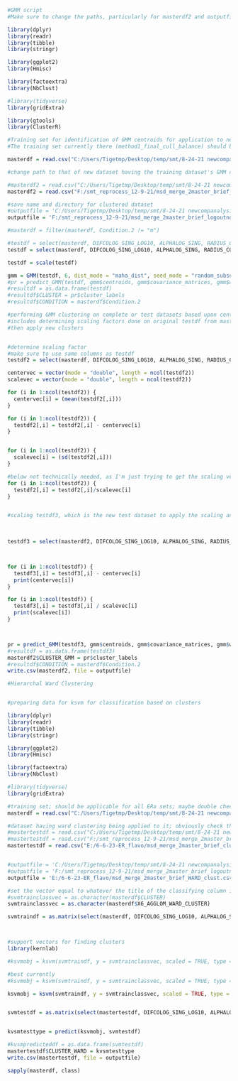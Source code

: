 ```{r}
#GMM script
#Make sure to change the paths, particularly for masterdf2 and outputfile; masterdf should be reasonably robust for training across typical 200hz era viral overexpression datasets

library(dplyr)
library(readr)
library(tibble)
library(stringr)

library(ggplot2)
library(Hmisc)

library(factoextra)
library(NbClust)

#library(tidyverse)  
library(gridExtra)

library(gtools)
library(ClusterR)

#Training set for identification of GMM centroids for application to new dataset being clustered; make sure this dataset has outliers removed and is log scaled, as per the program brief_compiled_smt_200hz_outlier_removal_logconv_for_gmm_hier_clustering; also, make sure this is balanced amoung conditions represented
#The training set currently there (method1_final_cull_balance) should be good for most era smt datasets

masterdf = read.csv("C:/Users/Tigetmp/Desktop/temp/smt/8-24-21 newcompanalysis/method1_final_cull_balance.csv")

#change path to that of new dataset having the training dataset's GMM centroids applied to it; make sure this dataset has outliers removed and is log scaled, as per the program brief_compiled_smt_200hz_outlier_removal_logconv_for_gmm_hier_clustering

#masterdf2 = read.csv("C:/Users/Tigetmp/Desktop/temp/smt/8-24-21 newcompanalysis/6-24-21_6-29-21_16hex_log10outlierremoved.csv")
masterdf2 = read.csv("F:/smt_reprocess_12-9-21/msd_merge_2master_brief_logoutnormed.csv")

#save name and directory for clustered dataset
#outputfile = 'C:/Users/Tigetmp/Desktop/temp/smt/8-24-21 newcompanalysis/6-24-21_6-29-21_16hex_log10outlierremoved_plusGMM.csv'
outputfile = 'F:/smt_reprocess_12-9-21/msd_merge_2master_brief_logoutnormed_plusGMM.csv'

#masterdf = filter(masterdf, Condition.2 != "m")

#testdf = select(masterdf, DIFCOLOG_SING_LOG10, ALPHALOG_SING, RADIUS_CONFINEMENT_SING_LOG10, DIFCO_RADIUSCONF_SING_LOG10, FIX250_LOG10, AVERAGE_DISPLACEMENT, AVERAGE_ROSE)
testdf = select(masterdf, DIFCOLOG_SING_LOG10, ALPHALOG_SING, RADIUS_CONFINEMENT_SING_LOG10, DIFCO_RADIUSCONF_SING_LOG10, FIX250_LOG10, AVERAGE_DISPLACEMENT)

testdf = scale(testdf)

gmm = GMM(testdf, 6, dist_mode = "maha_dist", seed_mode = "random_subset", km_iter = 20, em_iter = 20, verbose = F)
#pr = predict_GMM(testdf, gmm$centroids, gmm$covariance_matrices, gmm$weights) 
#resultdf = as.data.frame(testdf)
#resultdf$CLUSTER = pr$cluster_labels
#resultdf$CONDITION = masterdf$Condition.2

#performing GMM clustering on complete or test datasets based upon centroids determined by testdf above
#includes determining scaling factors done on original testdf from master df and applying those to the new test datasets
#then apply new clusters


#determine scaling factor
#make sure to use same columns as testdf
testdf2 = select(masterdf, DIFCOLOG_SING_LOG10, ALPHALOG_SING, RADIUS_CONFINEMENT_SING_LOG10, DIFCO_RADIUSCONF_SING_LOG10, FIX250_LOG10, AVERAGE_DISPLACEMENT)

centervec = vector(mode = "double", length = ncol(testdf2))
scalevec = vector(mode = "double", length = ncol(testdf2))

for (i in 1:ncol(testdf2)) {
  centervec[i] = (mean(testdf2[,i]))
}

for (i in 1:ncol(testdf2)) {
  testdf2[,i] = testdf2[,i] - centervec[i]
}


for (i in 1:ncol(testdf2)) {
  scalevec[i] = (sd(testdf2[,i]))
}

#below not technically needed, as I'm just trying to get the scaling vectors, not actually re-create a scaled testdf
for (i in 1:ncol(testdf2)) {
  testdf2[,i] = testdf2[,i]/scalevec[i]
}


#scaling testdf3, which is the new test dataset to apply the scaling and GMM centroids to

  
  
testdf3 = select(masterdf2, DIFCOLOG_SING_LOG10, ALPHALOG_SING, RADIUS_CONFINEMENT_SING_LOG10, DIFCO_RADIUSCONF_SING_LOG10, FIX250_LOG10, AVERAGE_DISPLACEMENT)



for (i in 1:ncol(testdf)) {
  testdf3[,i] = testdf3[,i] - centervec[i]
  print(centervec[i])
}

for (i in 1:ncol(testdf)) {
  testdf3[,i] = testdf3[,i] / scalevec[i]
  print(scalevec[i])
}



pr = predict_GMM(testdf3, gmm$centroids, gmm$covariance_matrices, gmm$weights) 
#resultdf = as.data.frame(testdf3)
masterdf2$CLUSTER_GMM = pr$cluster_labels
#resultdf$CONDITION = masterdf$Condition.2
write.csv(masterdf2, file = outputfile)


```



```{r}
#Hierarchal Ward Clustering


#preparing data for ksvm for classification based on clusters

library(dplyr)
library(readr)
library(tibble)
library(stringr)

library(ggplot2)
library(Hmisc)

library(factoextra)
library(NbClust)

#library(tidyverse)  
library(gridExtra)

#training set; should be applicable for all ERa sets; maybe double check for endogenous vs overexpression, as well as organelle coexpression vs non
masterdf = read.csv("C:/Users/Tigetmp/Desktop/temp/smt/8-24-21 newcompanalysis/method1_final_cull_balance_unscaled_train.csv")

#dataset having ward clustering being applied to it; obviously check that it is outlier removed and appropriately log converted
#mastertestdf = read.csv("C:/Users/Tigetmp/Desktop/temp/smt/8-24-21 newcompanalysis/6-24-21_6-29-21_16hex_log10outlierremoved_plusGMM.csv")
#mastertestdf = read.csv("F:/smt_reprocess_12-9-21/msd_merge_2master_brief_logoutnormed_plusGMM.csv")
mastertestdf = read.csv("E:/6-6-23-ER_flavo/msd_merge_2master_brief_clustednormalized.csv")


#outputfile = 'C:/Users/Tigetmp/Desktop/temp/smt/8-24-21 newcompanalysis/6-24-21_6-29-21_16hex_log10outlierremoved_plusGMM_plusWARD.csv'
#outputfile = 'F:/smt_reprocess_12-9-21/msd_merge_2master_brief_logoutnormed_plusGMM_plusWARD.csv'
outputfile = 'E:/6-6-23-ER_flavo/msd_merge_2master_brief_WARD_clust.csv'

#set the vector equal to whatever the title of the classifying column is
#svmtrainclassvec = as.character(masterdf$CLUSTER)
svmtrainclassvec = as.character(masterdf$X6_AGGLOM_WARD_CLUSTER)

svmtraindf = as.matrix(select(masterdf, DIFCOLOG_SING_LOG10, ALPHALOG_SING, RADIUS_CONFINEMENT_SING_LOG10, DIFCO_RADIUSCONF_SING_LOG10, FIX250_LOG10, AVERAGE_DISPLACEMENT))



#support vectors for finding clusters
library(kernlab)

#ksvmobj = ksvm(svmtraindf, y = svmtrainclassvec, scaled = TRUE, type = 'C-svc', kernel ="rbfdot", kpar = "automatic", C = 1, nu = 0.2, epsilon = 0.1, prob.model = FALSE, class.weights = NULL, cross = 0, fit = TRUE, cache = 40, tol = 0.001, shrinking = TRUE, subset, na.action = na.omit)

#best currently
#ksvmobj = ksvm(svmtraindf, y = svmtrainclassvec, scaled = TRUE, type = 'spoc-svc', kernel ="laplacedot", kpar = "automatic", C = 1, nu = 0.2, epsilon = 0.1, prob.model = FALSE, class.weights = NULL, cross = 0, fit = TRUE, cache = 40, tol = 0.001, shrinking = TRUE, subset, na.action = na.omit)

ksvmobj = ksvm(svmtraindf, y = svmtrainclassvec, scaled = TRUE, type = 'C-svc', kernel ="laplacedot", kpar = "automatic", C = 8, nu = 0.2, epsilon = 0.1, prob.model = FALSE, class.weights = NULL, cross = 0, fit = TRUE, cache = 40, tol = 0.001, shrinking = TRUE, subset, na.action = na.omit)


svmtestdf = as.matrix(select(mastertestdf, DIFCOLOG_SING_LOG10, ALPHALOG_SING, RADIUS_CONFINEMENT_SING_LOG10, DIFCO_RADIUSCONF_SING_LOG10, FIX250_LOG10, AVERAGE_DISPLACEMENT))


kvsmtesttype = predict(ksvmobj, svmtestdf)

#kvsmpredicteddf = as.data.frame(svmtestdf)
mastertestdf$CLUSTER_WARD = kvsmtesttype
write.csv(mastertestdf, file = outputfile)


```
```{r}
sapply(masterdf, class)
```

